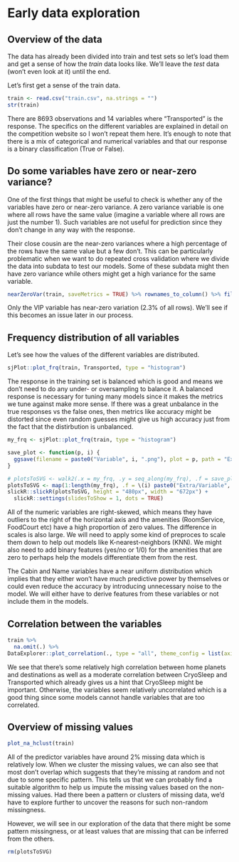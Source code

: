 # Early data exploration
## Overview of the data
The data has already been divided into train and test sets so let's load them and get a sense of how the *train* data looks like. We'll leave the *test* data (won't even look at it) until the end. 

Let's first get a sense of the train data.
```r
train <- read.csv("train.csv", na.strings = "")
str(train)
```

There are 8693 observations and 14 variables where "Transported" is the response. The specifics on the different variables are explained in detail on the competition website so I won't repeat them here. It's enough to note that there is a mix of categorical and numerical variables and that our response is a binary classification (True or False).

## Do some variables have zero or near-zero variance?
One of the first things that might be useful to check is whether any of the variables have zero or near-zero variance. A zero variance variable is one where all rows have the same value (imagine a variable where all rows are just the number 1). Such variables are not useful for prediction since they don't change in any way with the response.

Their close cousin are the near-zero variances where a high percentage of the rows have the same value but a few don't. This can be particularly problematic when we want to do repeated cross validation where we divide the data into subdata to test our models. Some of these subdata might then have zero variance while others might get a high variance for the same variable. 
```r
nearZeroVar(train, saveMetrics = TRUE) %>% rownames_to_column() %>% filter(nzv)
```

Only the VIP variable has near-zero variation (2.3% of all rows). We'll see if this becomes an issue later in our process.

## Frequency distribution of all variables
Let's see how the values of the different variables are distributed.
```r
sjPlot::plot_frq(train, Transported, type = "histogram")
```

The response in the training set is balanced which is good and means we don't need to do any under- or oversampling to balance it. A balanced response is necessary for tuning many models since it makes the metrics we tune against make more sense. If there was a great unbalance in the true responses vs the false ones, then metrics like accuracy might be distorted since even random guesses might give us high accuracy just from the fact that the distirbution is unbalanced.

```r
my_frq <- sjPlot::plot_frq(train, type = "histogram")

save_plot <- function(p, i) {
  ggsave(filename = paste0("Variable", i, ".png"), plot = p, path = "Extra/")
}

# plotsToSVG <- walk2(.x = my_frq, .y = seq_along(my_frq), .f = save_plot)
plotsToSVG <- map(1:length(my_frq), .f = \(i) paste0("Extra/Variable", i, ".png"))
slickR::slickR(plotsToSVG, height = "480px", width = "672px") +
  slickR::settings(slidesToShow = 1, dots = TRUE)
```

All of the numeric variables are right-skewed, which means they have outliers to the right of the horizontal axis and the amenities (RoomService, FoodCourt etc) have a high proportion of zero values. The difference in scales is also large. We will need to apply some kind of preproces to scale them down to help out models like K-nearest-neighbors (KNN). We might also need to add binary features (yes/no or 1/0) for the amenities that are zero to perhaps help the models differentiate them from the rest.

The Cabin and Name variables have a near uniform distribution which implies that they either won't have much predictive power by themselves or could even reduce the accuracy by introducing unnecessary noise to the model. We will either have to derive features from these variables or not include them in the models.

## Correlation between the variables
```r
train %>%
  na.omit(.) %>%
DataExplorer::plot_correlation(., type = "all", theme_config = list(axis.text.x = element_text(angle = 90)))
```

We see that there's some relatively high correlation between home planets and destinations as well as a moderate correlation between CryoSleep and Transported which already gives us a hint that CryoSleep might be important. Otherwise, the variables seem relatively uncorrelated which is a good thing since some models cannot handle variables that are too correlated.

## Overview of missing values
```r
plot_na_hclust(train)
```

All of the predictor variables have around 2% missing data which is relatively low. When we cluster the missing values, we can also see that most don't overlap which suggests that they're missing at random and not due to some specific pattern. This tells us that we can probably find a suitable algorithm to help us impute the missing values based on the non-missing values. Had there been a pattern or clusters of missing data, we'd have to explore further to uncover the reasons for such non-random missingness.

However, we will see in our exploration of the data that there might be some pattern missingness, or at least values that are missing that can be inferred from the others.

```r
rm(plotsToSVG)
```